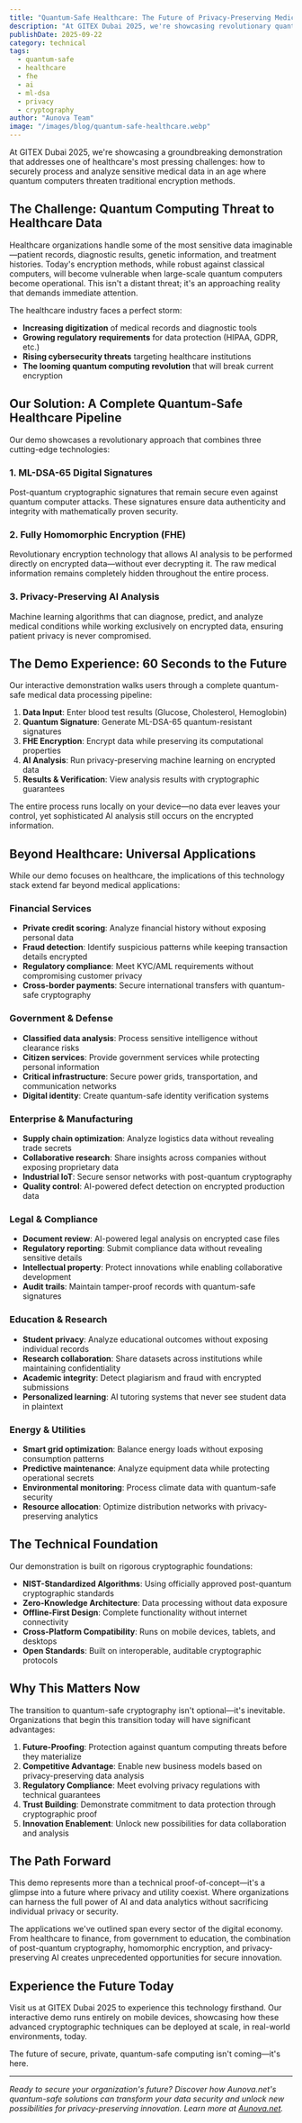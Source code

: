 ```yaml
---
title: "Quantum-Safe Healthcare: The Future of Privacy-Preserving Medical Data Processing"
description: "At GITEX Dubai 2025, we're showcasing revolutionary quantum-safe technology that securely processes medical data while preserving patient privacy - even against future quantum computer attacks."
publishDate: 2025-09-22
category: technical
tags:
  - quantum-safe
  - healthcare
  - fhe
  - ai
  - ml-dsa
  - privacy
  - cryptography
author: "Aunova Team"
image: "/images/blog/quantum-safe-healthcare.webp"
---
```


At GITEX Dubai 2025, we're showcasing a groundbreaking demonstration that addresses one of healthcare's most pressing challenges: how to securely process and analyze sensitive medical data in an age where quantum computers threaten traditional encryption methods.

## The Challenge: Quantum Computing Threat to Healthcare Data

Healthcare organizations handle some of the most sensitive data imaginable—patient records, diagnostic results, genetic information, and treatment histories. Today's encryption methods, while robust against classical computers, will become vulnerable when large-scale quantum computers become operational. This isn't a distant threat; it's an approaching reality that demands immediate attention.

The healthcare industry faces a perfect storm:
- **Increasing digitization** of medical records and diagnostic tools
- **Growing regulatory requirements** for data protection (HIPAA, GDPR, etc.)
- **Rising cybersecurity threats** targeting healthcare institutions
- **The looming quantum computing revolution** that will break current encryption

## Our Solution: A Complete Quantum-Safe Healthcare Pipeline

Our demo showcases a revolutionary approach that combines three cutting-edge technologies:

### 1. **ML-DSA-65 Digital Signatures**
Post-quantum cryptographic signatures that remain secure even against quantum computer attacks. These signatures ensure data authenticity and integrity with mathematically proven security.

### 2. **Fully Homomorphic Encryption (FHE)**
Revolutionary encryption technology that allows AI analysis to be performed directly on encrypted data—without ever decrypting it. The raw medical information remains completely hidden throughout the entire process.

### 3. **Privacy-Preserving AI Analysis**
Machine learning algorithms that can diagnose, predict, and analyze medical conditions while working exclusively on encrypted data, ensuring patient privacy is never compromised.

## The Demo Experience: 60 Seconds to the Future

Our interactive demonstration walks users through a complete quantum-safe medical data processing pipeline:

1. **Data Input**: Enter blood test results (Glucose, Cholesterol, Hemoglobin)
2. **Quantum Signature**: Generate ML-DSA-65 quantum-resistant signatures
3. **FHE Encryption**: Encrypt data while preserving its computational properties
4. **AI Analysis**: Run privacy-preserving machine learning on encrypted data
5. **Results & Verification**: View analysis results with cryptographic guarantees

The entire process runs locally on your device—no data ever leaves your control, yet sophisticated AI analysis still occurs on the encrypted information.

## Beyond Healthcare: Universal Applications

While our demo focuses on healthcare, the implications of this technology stack extend far beyond medical applications:

### **Financial Services**
- **Private credit scoring**: Analyze financial history without exposing personal data
- **Fraud detection**: Identify suspicious patterns while keeping transaction details encrypted
- **Regulatory compliance**: Meet KYC/AML requirements without compromising customer privacy
- **Cross-border payments**: Secure international transfers with quantum-safe cryptography

### **Government & Defense**
- **Classified data analysis**: Process sensitive intelligence without clearance risks
- **Citizen services**: Provide government services while protecting personal information
- **Critical infrastructure**: Secure power grids, transportation, and communication networks
- **Digital identity**: Create quantum-safe identity verification systems

### **Enterprise & Manufacturing**
- **Supply chain optimization**: Analyze logistics data without revealing trade secrets
- **Collaborative research**: Share insights across companies without exposing proprietary data
- **Industrial IoT**: Secure sensor networks with post-quantum cryptography
- **Quality control**: AI-powered defect detection on encrypted production data

### **Legal & Compliance**
- **Document review**: AI-powered legal analysis on encrypted case files
- **Regulatory reporting**: Submit compliance data without revealing sensitive details
- **Intellectual property**: Protect innovations while enabling collaborative development
- **Audit trails**: Maintain tamper-proof records with quantum-safe signatures

### **Education & Research**
- **Student privacy**: Analyze educational outcomes without exposing individual records
- **Research collaboration**: Share datasets across institutions while maintaining confidentiality
- **Academic integrity**: Detect plagiarism and fraud with encrypted submissions
- **Personalized learning**: AI tutoring systems that never see student data in plaintext

### **Energy & Utilities**
- **Smart grid optimization**: Balance energy loads without exposing consumption patterns
- **Predictive maintenance**: Analyze equipment data while protecting operational secrets
- **Environmental monitoring**: Process climate data with quantum-safe security
- **Resource allocation**: Optimize distribution networks with privacy-preserving analytics

## The Technical Foundation

Our demonstration is built on rigorous cryptographic foundations:

- **NIST-Standardized Algorithms**: Using officially approved post-quantum cryptographic standards
- **Zero-Knowledge Architecture**: Data processing without data exposure
- **Offline-First Design**: Complete functionality without internet connectivity
- **Cross-Platform Compatibility**: Runs on mobile devices, tablets, and desktops
- **Open Standards**: Built on interoperable, auditable cryptographic protocols

## Why This Matters Now

The transition to quantum-safe cryptography isn't optional—it's inevitable. Organizations that begin this transition today will have significant advantages:

1. **Future-Proofing**: Protection against quantum computing threats before they materialize
2. **Competitive Advantage**: Enable new business models based on privacy-preserving data analysis
3. **Regulatory Compliance**: Meet evolving privacy regulations with technical guarantees
4. **Trust Building**: Demonstrate commitment to data protection through cryptographic proof
5. **Innovation Enablement**: Unlock new possibilities for data collaboration and analysis

## The Path Forward

This demo represents more than a technical proof-of-concept—it's a glimpse into a future where privacy and utility coexist. Where organizations can harness the full power of AI and data analytics without sacrificing individual privacy or security.

The applications we've outlined span every sector of the digital economy. From healthcare to finance, from government to education, the combination of post-quantum cryptography, homomorphic encryption, and privacy-preserving AI creates unprecedented opportunities for secure innovation.

## Experience the Future Today

Visit us at GITEX Dubai 2025 to experience this technology firsthand. Our interactive demo runs entirely on mobile devices, showcasing how these advanced cryptographic techniques can be deployed at scale, in real-world environments, today.

The future of secure, private, quantum-safe computing isn't coming—it's here.

---

*Ready to secure your organization's future? Discover how Aunova.net's quantum-safe solutions can transform your data security and unlock new possibilities for privacy-preserving innovation. Learn more at [Aunova.net](https://aunova.net).*
